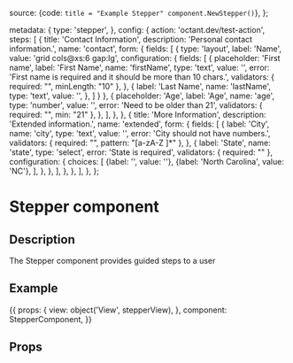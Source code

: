 
  source: {code: `title = "Example Stepper" component.NewStepper()`},
};

  metadata: {
    type: 'stepper',
  },
  config: {
    action: 'octant.dev/test-action',
    steps: [
      {
        title: 'Contact Information',
        description: 'Personal contact information.',
        name: 'contact',
        form: {
          fields: [
            {
              type: 'layout',
              label: 'Name',
              value: 'grid cols@xs:6 gap:lg',
              configuration: {
                fields: [
                  {
                    placeholder: 'First name',
                    label: 'First Name',
                    name: 'firstName',
                    type: 'text',
                    value: '',
                    error: 'First name is required and it should be more than 10 chars.',
                    validators: {
                      required: "",
                      minLength: "10"
                    },
                  },
                  {
                    label: 'Last Name',
                    name: 'lastName',
                    type: 'text',
                    value: '',
                  },
                ]
              }
            },
            {
              placeholder: 'Age',
              label: 'Age',
              name: 'age',
              type: 'number',
              value: '',
              error: 'Need to be older than 21',
              validators: {
                required: "",
                min: "21"
              },
            },
          ],
        },
      },
      {
        title: 'More Information',
        description: 'Extended information.',
        name: 'extended',
        form: {
          fields: [
            {
              label: 'City',
              name: 'city',
              type: 'text',
              value: '',
              error: 'City should not have numbers.',
              validators: {
                required: "",
                pattern: "[a-zA-Z ]*"
              },
            },
            {
              label: 'State',
              name: 'state',
              type: 'select',
              error: 'State is required',
              validators: {
                required: ""
              },
              configuration: {
                choices: [
                  {label: '', value: ''},
                  {label: 'North Carolina', value: 'NC'},
                ],
              },
            },
          ],
        },
      },
    ],
  },
};

<h1>Stepper component</h1>
<h2>Description</h2>

<p>The Stepper component provides guided steps to a user</p>
<h2>Example</h2>

<Meta title="Components/Stepper" component={StepperComponent}/>

<Preview withToolbar>
  <Story
    name="Stepper component"
    parameters={{docs: stepperDocs}}
    height="450px"
  >
    {{
      props: {
        view: object('View', stepperView),
      },
      component: StepperComponent,
    }}
  </Story>
</Preview>

<h2>Props</h2>
<Props of={StepperComponent}/>
